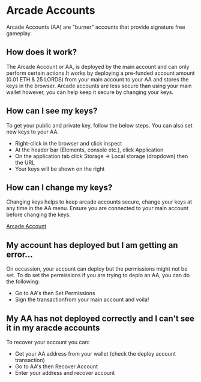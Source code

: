# Arcade Accounts

Arcade Accounts (AA) are "burner" accounts that provide signature free gameplay.

## How does it work?

The Arcade Account or AA, is deployed by the main account and can only perform certain actions.It works by deploying a pre-funded account amount (0.01 ETH & 25 LORDS) from your main account to your AA and stores the keys in the browser. Arcade accounts are less secure than using your main wallet however, you can help keep it secure by changing your keys.

## How can I see my keys?

To get your public and private key, follow the below steps. You can also set new keys to your AA.

- Right-click in the browser and click inspect
- At the header bar (Elements, console etc.), click Application
- On the application tab click Storage -> Local storage (dropdown) then the URL
- Your keys will be shown on the right

## How can I change my keys?

Changing keys helps to keep arcade accounts secure, change your keys at any time in the AA menu. Ensure you are connected to your main account before changing the keys.

[Arcade Account](/AA.png)

## My account has deployed but I am getting an error...

On occassion, your account can deploy but the permissions might not be set. To do set the permissions if you are trying to deplo an AA, you can do the following:

- Go to AA's then Set Permissions
- Sign the transactionfrom your main account and voila!

## My AA has not deployed correctly and I can't see it in my aracde accounts

To recover your account you can:

- Get your AA address from your wallet (check the deploy account transaction)
- Go to AA's then Recover Account
- Enter your address and recover account
